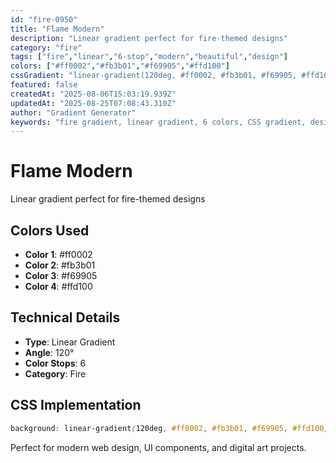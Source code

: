 ```yaml
---
id: "fire-0950"
title: "Flame Modern"
description: "Linear gradient perfect for fire-themed designs"
category: "fire"
tags: ["fire","linear","6-stop","modern","beautiful","design"]
colors: ["#ff0002","#fb3b01","#f69905","#ffd100"]
cssGradient: "linear-gradient(120deg, #ff0002, #fb3b01, #f69905, #ffd100)"
featured: false
createdAt: "2025-08-06T15:03:19.939Z"
updatedAt: "2025-08-25T07:08:43.310Z"
author: "Gradient Generator"
keywords: "fire gradient, linear gradient, 6 colors, CSS gradient, design, #ff0002, #fb3b01, #f69905, #ffd100"
---
```


# Flame Modern

Linear gradient perfect for fire-themed designs

## Colors Used
- **Color 1**: #ff0002
- **Color 2**: #fb3b01
- **Color 3**: #f69905
- **Color 4**: #ffd100

## Technical Details
- **Type**: Linear Gradient
- **Angle**: 120°
- **Color Stops**: 6
- **Category**: Fire

## CSS Implementation
```css
background: linear-gradient(120deg, #ff0002, #fb3b01, #f69905, #ffd100);
```

Perfect for modern web design, UI components, and digital art projects.
